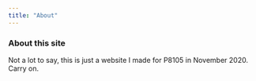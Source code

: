 ```yaml
---
title: "About"
---
```


### About this site

Not a lot to say, this is just a website I made for P8105 in November 2020. Carry on.